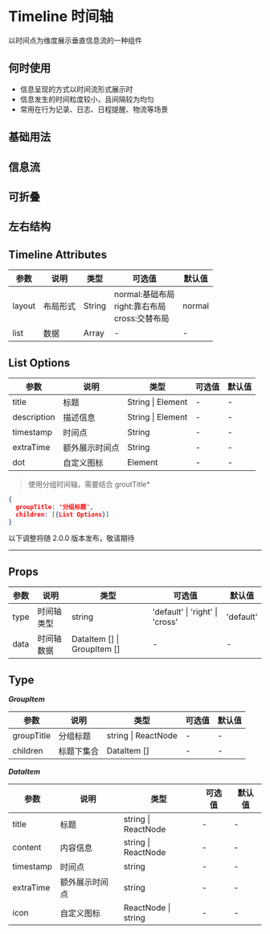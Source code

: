 # Timeline 时间轴

以时间点为维度展示垂直信息流的一种组件

## 何时使用

- 信息呈现的方式以时间流形式展示时
- 信息发生的时间粒度较小，且间隔较为均匀
- 常用在行为记录、日志、日程提醒、物流等场景

## 基础用法


<DemoBasic />

## 信息流


<DemoInfo />

## 可折叠


<DemoCollapse />

## 左右结构


<DemoCross />

## Timeline Attributes

| 参数   | 说明     | 类型   | 可选值                                                    | 默认值 |
| ------ | -------- | ------ | --------------------------------------------------------- | ------ |
| layout | 布局形式 | String | normal:基础布局 <br/> right:靠右布局 <br/> cross:交替布局 | normal |
| list   | 数据     | Array  | -                                                         | -      |

## List Options

| 参数        | 说明           | 类型              | 可选值 | 默认值 |
| ----------- | -------------- | ----------------- | ------ | ------ |
| title       | 标题           | String \| Element | -      | -      |
| description | 描述信息       | String \| Element | -      | -      |
| timestamp   | 时间点         | String            | -      | -      |
| extraTime   | 额外展示时间点 | String            | -      | -      |
| dot         | 自定义图标     | Element           | -      | -      |

> 使用分组时间轴，需要结合 groutTitle\*

```json
{
  groupTitle: '分组标题',
  children: [{List Options}]
}
```

<div style={{ position: 'relative' }}>
  <span
    style={{
      position: 'absolute',
      background: '#fff',
      left: '50%',
      transform: ' translate(-50%,-50%)',
      fontSize: '18px',
      padding: 5,
      color: '#f63'
    }}
  >
    以下调整将随 2.0.0 版本发布，敬请期待
  </span>
  <hr style={{ marginTop: 50, marginBottom: 20, border: '0.5px dashed #c8c8c8' }} />
</div>

## Props

| 参数 | 说明       | 类型                        | 可选值                          | 默认值    |
| ---- | ---------- | --------------------------- | ------------------------------- | --------- |
| type | 时间轴类型 | string                      | 'default' \| 'right' \| 'cross' | 'default' |
| data | 时间轴数据 | DataItem [] \| GroupItem [] | -                               | -         |

## Type

**_GroupItem_**

| 参数       | 说明       | 类型                | 可选值 | 默认值 |
| ---------- | ---------- | ------------------- | ------ | ------ |
| groupTitle | 分组标题   | string \| ReactNode | -      | -      |
| children   | 标题下集合 | DataItem []         | -      | -      |

**_DataItem_**

| 参数      | 说明           | 类型                | 可选值 | 默认值 |
| --------- | -------------- | ------------------- | ------ | ------ |
| title     | 标题           | string \| ReactNode | -      | -      |
| content   | 内容信息       | string \| ReactNode | -      | -      |
| timestamp | 时间点         | string              | -      | -      |
| extraTime | 额外展示时间点 | string              | -      | -      |
| icon      | 自定义图标     | ReactNode \| string | -      | -      |
